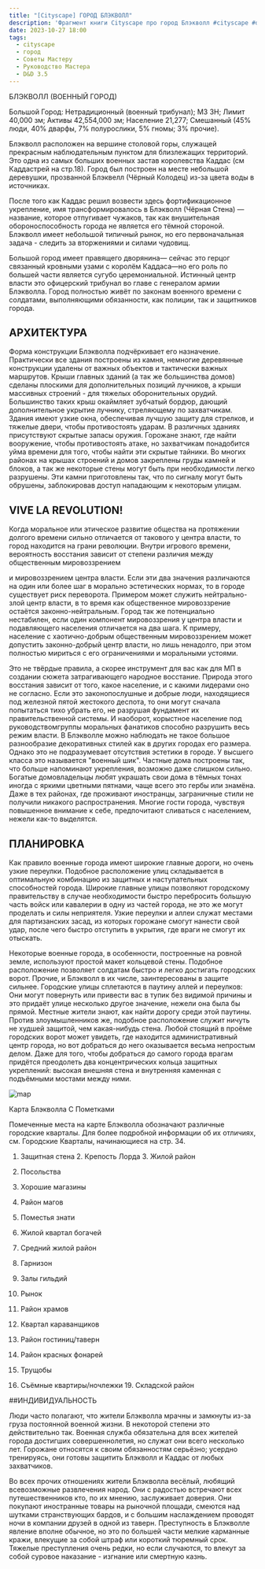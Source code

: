 ```yaml
---
title: "[Cityscape] ГОРОД БЛЭКВОЛЛ"
description: 'Фрагмент книги Cityscape про город Блэкволл #cityscape #dnd35 #dnd #town #resource '
date: 2023-10-27 18:00
tags:
  - cityscape
  - город
  - Советы Мастеру
  - Руководство Мастера
  - D&D 3.5
---
```


БЛЭКВОЛЛ (ВОЕННЫЙ ГОРОД)

Большой Город: Нетрадиционный (военный трибунал); МЗ ЗН; Лимит 40,000 зм; Активы 42,554,000 зм; Население 21,277; Смешанный (45% люди, 40% дварфы, 7% полурослики, 5% гномы; 3% прочие).

Блэкволл расположен на вершине столовой горы, служащей прекрасным наблюдательным пунктом для близлежащих территорий. Это одна из самых больших военных застав королевства Каддас (см Каддастрей на стр.18). Город был построен на месте небольшой деревушки, прозванной Блэквелл (Чёрный Колодец) из-за цвета воды в источниках.

После того как Каддас решил возвести здесь фортификационное укрепление, имя трансформировалось в Блэкволл (Чёрная Стена) — название, которое отпугивает чужаков, так как внушительная обороноспособность города не является его тёмной стороной. Блэкволл имеет небольшой типичный рынок, но его первоначальная задача - следить за вторжениями и силами чудовищ. 

Большой город имеет правящего дворянина— сейчас это герцог связанный кровными узами с королём Каддаса—но его роль по большей части является сугубо церемониальной. Истинный центр власти это офицерский трибунал во главе с генералом армии Блэкволла. Город полностью живёт по законам военного времени с солдатами, выполняющими обязанности, как полиции, так и защитников города.

## АРХИТЕКТУРА

Форма конструкции Блэкволла подчёркивает его назначение. Практически все здания построены из камня, немногие деревянные конструкции удалены от важных объектов и тактически важных маршрутов. Крыши главных зданий (а так же большинства домов) сделаны плоскими для дополнительных позиций лучников, а крыши массивных строений - для тяжелых оборонительных орудий. Большинство таких крыш окаймляет зубчатый бордюр, дающий дополнительное укрытие лучнику, стреляющему по захватчикам. Здания имеют узкие окна, обеспечивая лучшую защиту для стрелков, и тяжелые двери, чтобы противостоять ударам. В различных зданиях присутствуют скрытые запасы оружия. Горожане знают, где найти вооружение, чтобы противостоять атаке, но захватчикам понадобится уйма времени для того, чтобы найти эти скрытые тайники. Во многих районах на крышах строений и домов закреплены груды камней и блоков, а так же некоторые стены могут быть при необходимости легко разрушены. Эти камни приготовлены так, что по сигналу могут быть обрушены, заблокировав доступ нападающим к некоторым улицам.

## VIVE LA REVOLUTION!

Когда моральное или этическое развитие общества на протяжении долгого времени сильно отличается от такового у центра власти, то город находится на грани революции. Внутри игрового времени, вероятность восстания зависит от степени различия между общественным мировоззрением

и мировоззрением центра власти. Если эти два значения различаются на один или более шаг в морально эстетических нормах, то в городе существует риск переворота. Примером может служить нейтрально-злой центр власти, в то время как общественное мировоззрение остаётся законно-нейтральным. Город так же потенциально нестабилен, если один компонент мировоззрения у центра власти и подавляющего населения отличается на два шага. К примеру, население с хаотично-добрым общественным мировоззрением может допустить законно-добрый центр власти, но лишь ненадолго, при этом полностью мириться с его ограничениями и моральными устоями.

Это не твёрдые правила, а скорее инструмент для вас как для МП в создании сюжета затрагивающего народное восстание. Природа этого восстания зависит от того, какое население, и с какими лидерами оно не согласно. Если это законопослушные и добрые люди, находящиеся под железной пятой жестокого деспота, то они могут сначала попытаться тихо убрать его, не разрушая фундамент их правительственной системы. И наоборот, корыстное население под руководствомгруппы моральных фанатиков способно разрушить весь режим власти. В Блэкволле можно наблюдать не такое большое разнообразие декоративных стилей как в других городах его размера. Однако это не подразумевает отсутствия эстетики в городе. У высшего класса это называется "военный шик". Частные дома построены так, что больше напоминают укрепления, возможно даже слишком сильно. Богатые домовладельцы любят украшать свои дома в тёмных тонах иногда с яркими цветными пятнами, чаще всего это гербы или знамёна. Даже в тех районах, где проживают иностранцы, заграничные стили не получили никакого распространения. Многие гости города, чувствуя повышенное внимание к себе, предпочитают сливаться с населением, нежели как-то выделятся.

## ПЛАНИРОВКА

Как правило военные города имеют широкие главные дороги, но очень узкие переулки. Подобное расположение улиц складывается в оптимальную комбинацию из защитных и наступательных способностей города. Широкие главные улицы позволяют городскому правительству в случае необходимости быстро перебросить большую часть войск или кавалерии в одну из частей города, не это же могут проделать и силы неприятеля. Узкие переулки и аллеи служат местами для партизанских засад, из которых горожане смогут нанести свой удар, после чего быстро отступить в укрытия, где враги не смогут их отыскать.

Некоторые военные города, в особенности, построенные на ровной земле, используют простой макет кольцевой стены. Подобное расположение позволяет солдатам быстро и легко достигать городских ворот. Прочие, и Блэкволл в их числе, заинтересованы в защите сильнее. Городские улицы сплетаются в паутину аллей и переулков: Они могут повернуть или привести вас в тупик без видимой причины и это придаёт улице несколько другое значение, нежели она была бы прямой. Местные жители знают, как найти дорогу среди этой паутины. Против злоумышленников же, подобное расположение служит ничуть не худшей защитой, чем какая-нибудь стена. Любой стоящий в проёме городских ворот может увидеть, где находится административный центр города, но вот добраться до него оказывается весьма непростым делом. Даже для того, чтобы добраться до самого города врагам придётся преодолеть два концентрических кольца защитных укреплений: высокая внешняя стена и внутренняя каменная с подъёмными мостами между ними.

![map](https://cyborgsandmages.com/images/cityscape-blackwall.webp)

Карта Блэкволла С Пометками

Помеченные места на карте Блэкволла обозначают различные городские кварталы. Для более подробной информации об их отличиях, см. Городские Кварталы, начинающиеся на стр. 34.

1. Защитная стена 2. Крепость Лорда 3. Жилой район
    
2. Посольства
    
3. Хорошие магазины
    
4. Район магов
    
5. Поместья знати
    
6. Жилой квартал богачей
    
7. Средний жилой район
    
8. Гарнизон
    
9. Залы гильдий
    
10. Рынок
    
11. Район храмов
    
12. Квартал караванщиков
    
13. Район гостиниц/таверн
    
14. Район красных фонарей
    
15. Трущобы
    
16. Съёмные квартиры/ночлежки 19. Складской район
    

##ИНДИВИДУАЛЬНОСТЬ

Люди часто полагают, что жители Блэкволла мрачны и замкнуты из-за груза постоянной военной жизни. В некоторой степени это действительно так. Военная служба обязательна для всех жителей города достигших совершеннолетия, но служат они всего несколько лет. Горожане относятся к своим обязанностям серьёзно; усердно тренируясь, они готовы защитить Блэкволл и Каддас от любых захватчиков.

Во всех прочих отношениях жители Блэкволла весёлый, любящий всевозможные развлечения народ. Они с радостью встречают всех путешественников кто, по их мнению, заслуживает доверия. Они покупают иностранные товары на рыночной площади, смеются над шутками странствующих бардов, и с большим наслаждением проводят ночи в компании друзей в одной из таверн. Преступность в Блэкволле явление вполне обычное, но это по большей части мелкие карманные кражи, влекущие за собой штраф или короткий тюремный срок. Тяжелые преступления очень редки, но если случаются, то влекут за собой суровое наказание - изгнание или смертную казнь.
